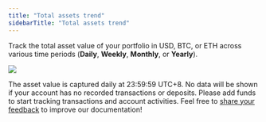 ```yaml
---
title: "Total assets trend"
sidebarTitle: "Total assets trend"
---
```


Track the total asset value of your portfolio in USD, BTC, or ETH across various time periods (**Daily**, **Weekly**, **Monthly**, or **Yearly**).

<img src="/en/images/dashboard/total-assets-trend.svg" className="screenshot_modal"/>

<Note>The asset value is captured daily at 23:59:59 UTC+8.</Note>
<Note>No data will be shown if your account has no recorded transactions or deposits. Please add funds to start tracking transactions and account activities.</Note>
<Tip>Feel free to [share your feedback](https://forms.zohopublic.com/cobo/form/DocumentFeedbackForm/formperma/QvLOhxJv1_JMsJ-1dleZ8Itb_7rzN-LtgvsDdxosoVI?referrername=manuals) to improve our documentation!</Tip>